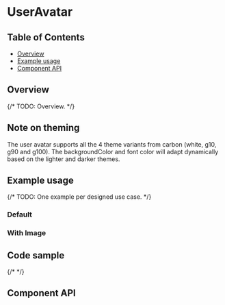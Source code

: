 
# UserAvatar

## Table of Contents

- [Overview](#overview)
- [Example usage](#example-usage)
- [Component API](#component-api)

## Overview

{/* TODO: Overview. */}

## Note on theming

The user avatar supports all the 4 theme variants from carbon (white, g10, g90 and g100).
The backgroundColor and font color will adapt dynamically based on the lighter and darker themes.


## Example usage

{/* TODO: One example per designed use case. */}

### Default

<Canvas>
  <Story of={UserAvatarStories.Default} />
</Canvas>

### With Image

<Canvas>
  <Story of={UserAvatarStories.WithImage} />
</Canvas>

## Code sample

{/* <CodesandboxLink exampleDirectory="UserAvatar" /> */}

## Component API

<Controls />
